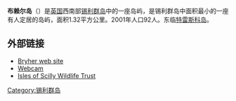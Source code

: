 {{noteTA
|1=zh-hans:锡利; zh-hant:夕利
}}
{{Infobox islands
|name             =布赖尔岛
|image name       =Bryher.png
|image caption    =布赖尔岛
|image size       = 250px
|map_custom=yes
|locator map      ={{Location map|United Kingdom Isles of Scilly|lat=49.9544|long=-6.3555|float=center |width=250}}
|location         = 
|total islands    = 
|major islands    = 
|coordinates      = {{Coord|49|57|15|N|6|21|19|W|region:GB_type:isle|display=inline,title}}
|highest mount    =
|elevation m      =
|country          = 英国
|population as of = 2001年
|density km2      =
|area km2         =
|area footnotes   =
|population       =92
}}
'''布赖尔岛'''（{{lang-en|Bryher}}）是[[英国|英国]]西南部[[锡利群岛|锡利群岛]]中的一座岛屿，是锡利群岛中面积最小的一座有人定居的岛屿，面积1.32平方公里。2001年人口92人。东临[[特雷斯科岛|特雷斯科岛]]。
==外部链接==
* [https://web.archive.org/web/20110716080522/http://www.bryher-ios.co.uk/ Bryher web site]
* [http://www.scillywebcam.com Webcam] {{Wayback|url=http://www.scillywebcam.com/ |date=20190329005344 }}
* [https://web.archive.org/web/20061209002437/http://www.ios-wildlifetrust.org.uk/wildlife.html Isles of Scilly Wildlife Trust]
[[Category:锡利群岛|Category:锡利群岛]]